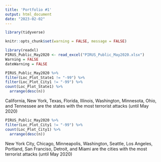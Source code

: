 ```yaml
---
title: 'Portfolio #1'
output: html_document
date: "2023-02-02"
---
```



```r
library(tidyverse)
```
```r
knitr::opts_chunk$set(warning = FALSE, message = FALSE)
```


```r
library(readxl)
PIRUS_Public_May2020 <- read_excel("PIRUS_Public_May2020.xlsx") 
Warning = FALSE 
dateWarning = FALSE
```

```r
PIRUS_Public_May2020 %>% 
filter(Loc_Plot_State1 != "-99") %>% 
filter(Loc_Plot_City1 != "-99") %>% 
count(Loc_Plot_State1) %>%
  arrange(desc(n))
```

California, New York, Texas, Florida, Illinois, Washington, Minnesota, Ohio, and Tennessee are the states with the most terrorist attacks (until May 2020)

```r
PIRUS_Public_May2020 %>% 
filter(Loc_Plot_City1 != "-99") %>% 
count(Loc_Plot_City1) %>%
  arrange(desc(n))
```
New York City, Chicago, Minneapolis, Washington, Seattle, Los Angeles, Portland, San Franciso, Detroit, and Miami are the cities with the most terrorist attacks (until May 2020)


